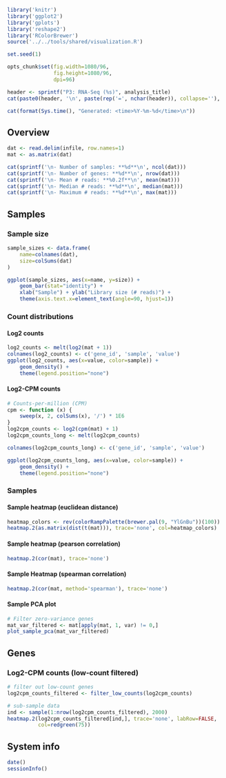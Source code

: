 <!--
TODO:
1. Allow output verbosity to be controlled from P3 settings
2. Create a wrapper R script which can be run from snakemake, sets relevant
   variables and knits the report.
3. Add support for coloring samples by a specified field.
-->


```r
library('knitr')
library('ggplot2')
library('gplots')
library('reshape2')
library('RColorBrewer')
source('../../tools/shared/visualization.R')

set.seed(1)

opts_chunk$set(fig.width=1080/96,
               fig.height=1080/96,
               dpi=96)
```

```r
header <- sprintf("P3: RNA-Seq (%s)", analysis_title)
cat(paste0(header, '\n', paste(rep('=', nchar(header)), collapse=''), '\n\n'))

cat(format(Sys.time(), "Generated: <time>%Y-%m-%d</time>\n"))
```

Overview
--------

```r
dat <- read.delim(infile, row.names=1)
mat <- as.matrix(dat)

cat(sprintf('\n- Number of samples: **%d**\n', ncol(dat)))
cat(sprintf('\n- Number of genes: **%d**\n', nrow(dat)))
cat(sprintf('\n- Mean # reads: **%0.2f**\n', mean(mat)))
cat(sprintf('\n- Median # reads: **%d**\n', median(mat)))
cat(sprintf('\n- Maximum # reads: **%d**\n', max(mat)))
```

Samples
-------

### Sample size

```r
sample_sizes <- data.frame(
    name=colnames(dat),
    size=colSums(dat)
)

ggplot(sample_sizes, aes(x=name, y=size)) + 
    geom_bar(stat="identity") +
    xlab("Sample") + ylab("Library size (# reads)") +
    theme(axis.text.x=element_text(angle=90, hjust=1))
```

### Count distributions

#### Log2 counts

```r
log2_counts <- melt(log2(mat + 1))
colnames(log2_counts) <- c('gene_id', 'sample', 'value')
ggplot(log2_counts, aes(x=value, color=sample)) + 
    geom_density() + 
    theme(legend.position="none")
```

#### Log2-CPM counts

```r
# Counts-per-million (CPM)
cpm <- function (x) {
    sweep(x, 2, colSums(x), '/') * 1E6
}
log2cpm_counts <- log2(cpm(mat) + 1)
log2cpm_counts_long <- melt(log2cpm_counts)

colnames(log2cpm_counts_long) <- c('gene_id', 'sample', 'value')

ggplot(log2cpm_counts_long, aes(x=value, color=sample)) + 
    geom_density() +
    theme(legend.position="none")
```

### Samples

#### Sample heatmap (euclidean distance)

```r
heatmap_colors <- rev(colorRampPalette(brewer.pal(9, "YlGnBu"))(100))
heatmap.2(as.matrix(dist(t(mat))), trace='none', col=heatmap_colors)
```

#### Sample heatmap (pearson correlation)

```r
heatmap.2(cor(mat), trace='none')
```

#### Sample Heatmap (spearman correlation)

```r
heatmap.2(cor(mat, method='spearman'), trace='none')
```

#### Sample PCA plot

```r
# Filter zero-variance genes
mat_var_filtered <- mat[apply(mat, 1, var) != 0,]
plot_sample_pca(mat_var_filtered)
```

Genes
-----

### Log2-CPM counts (low-count filtered)

```r
# filter out low-count genes 
log2cpm_counts_filtered <- filter_low_counts(log2cpm_counts)

# sub-sample data
ind <- sample(1:nrow(log2cpm_counts_filtered), 2000)
heatmap.2(log2cpm_counts_filtered[ind,], trace='none', labRow=FALSE,
          col=redgreen(75))
```

System info
-----------

```r
date()
sessionInfo()
```

